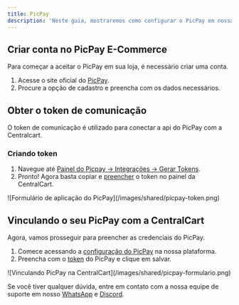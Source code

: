 ```yaml
---
title: PicPay
description: 'Neste guia, mostraremos como configurar o PicPay em nossa plataforma.'
---
```


## Criar conta no PicPay E-Commerce
Para começar a aceitar o PicPay em sua loja, é necessário criar uma conta.

1. Acesse o site oficial do [PicPay](https://ecommerce.picpay.com/register/step-1).
2. Procure a opção de cadastro e preencha com os dados necessários.

## Obter o token de comunicação
O token de comunicação é utilizado para conectar a api do PicPay com a Centralcart. 

### Criando token
1. Navegue até [Painel do Picpay -> Integrações -> Gerar Tokens](https://dashboard.stripe.com/apikeys).
2. Pronto! Agora basta copiar e [preencher](#vinculando-o-seu-picpay-com-a-centralcart) o token no painel da CentralCart.

<Frame>
  ![Formulário de aplicação do PicPay](/images/shared/picpay-token.png)
</Frame>

## Vinculando o seu PicPay com a CentralCart
Agora, vamos prosseguir para preencher as credenciais do PicPay.

1. Comece acessando a [configuração do PicPay](https://app.centralcart.com.br/settings/gateway/picpay) na nossa plataforma.
3. Preencha com o [token](#criando-token) do PicPay e clique em salvar.

<Frame>
  ![Vinculando PicPay na CentralCart](/images/shared/picpay-formulario.png)
</Frame>

<Check>Se você tiver qualquer dúvida, entre em contato com a nossa equipe de suporte
em nosso [WhatsApp](https://api.whatsapp.com/send/?phone=5515992647447&text=Ol%C3%A1%2C+tenho+d%C3%BAvidas+sobre+a+CentralCart&type=phone_number&app_absent=0) 
e [Discord](https://centralcart.com.br/discord).</Check>

